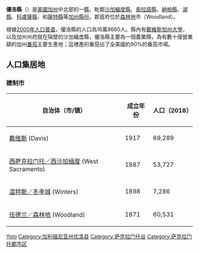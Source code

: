 {{noteTA
|G1=CACities
|1=zh-hans:约洛;zh-hant:優洛;
}}
{{Infobox U.S. County|
 county  = 優洛縣 |
 state = 加利福尼亞州 |
 en county  = Yolo County |
 en state = California |
 seal = Seal 177.gif |
 map = Map of California highlighting Yolo County.svg |
 map size = 225 |
 founded = 1850年 |
 seat = [[伍德兰_(加利福尼亚州)|伍德兰]] |
 area = 2,649 [[km²|km²]] (1,023 [[平方英里|mi²]]) |
 area land = 2,624 km² (1,013 mi²) |
 area water = 25 km² (10 mi²) |
 area percentage = 0.94% |
 census yr = 2000 |
 pop = 168,660 |
 density = 64 |
 web = www.yolocounty.org |
|}}
'''優洛縣'''（{{lang-en|Yolo County}}）是[[美國|美國]][[加州|加州]]中北部的一[[縣|縣]]，毗鄰[[沙加緬度縣|沙加緬度縣]]、[[索拉諾縣|索拉諾縣]]、[[納帕縣_(加利福尼亞州)|納帕縣]]、[[湖縣_(加州)|湖縣]]、[[科盧薩縣|科盧薩縣]]、和[[薩特縣|薩特縣]]等[[加利福尼亞州行政區劃|加州縣份]]。郡首府位於[[伍德兰_(加利福尼亚州)|森林地]]市（Woodland）。

根據[[美国2000年人口普查|2000年人口普查]]，優洛縣的人口為16萬8660人。縣內有[[戴維斯加州大學|戴維斯加州大學]]，以及加州州府就在隔壁的沙加緬度縣，優洛縣主要為一個農業縣，為有數十億營業額的加州[[番茄|番茄]]主要生產地；這裡產的番茄佔了全美國約90%的番茄市場。

==人口集居地==
===建制市===
{| class="wikitable sortable" style="margin:auto;"
! 自治体（市/镇）
! 成立年份
! 人口（2018）
|-
| [[戴维斯_(加利福尼亚州)|戴维斯]] (Davis)
| 1917
| 69,289
|-
| [[西萨克拉门托_(加利福尼亚州)|西萨克拉门托／西沙加缅度]] (West Sacramento)
| 1987
| 53,727
|-
| [[温特斯_(加利福尼亚州)|温特斯／冬季城]] (Winters)
| 1898
| 7,286
|-
| [[伍德兰_(加利福尼亚州)|伍德兰／森林地]] (Woodland)
| 1871
| 60,531
|}

{{優洛縣 (加利福尼亞州)}}
{{california}}
{{Authority control}}
{{California-stub}}

[[Category:加利福尼亞州行政區劃|Yolo]]
[[Category:加利福尼亚州优洛县|Category:加利福尼亚州优洛县]]
[[Category:萨克拉门托谷|Category:萨克拉门托谷]]
[[Category:萨克拉门托都市区|Category:萨克拉门托都市区]]